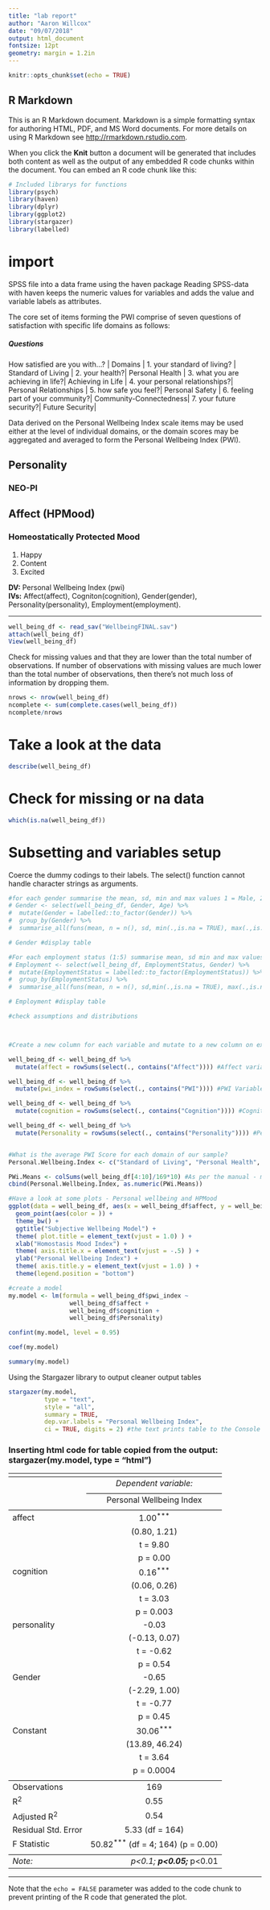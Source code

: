 ```yaml
---
title: "lab report"
author: "Aaron Willcox"
date: "09/07/2018"
output: html_document
fontsize: 12pt
geometry: margin = 1.2in
---
```


```r
knitr::opts_chunk$set(echo = TRUE)
```

## R Markdown

This is an R Markdown document. Markdown is a simple formatting syntax for authoring HTML, PDF, and MS Word documents. For more details on using R Markdown see <http://rmarkdown.rstudio.com>.

When you click the **Knit** button a document will be generated that includes both content as well as the output of any embedded R code chunks within the document. You can embed an R code chunk like this:


```r
# Included librarys for functions
library(psych)
library(haven)
library(dplyr)
library(ggplot2)
library(stargazer)
library(labelled)
```

# import 
SPSS file into a data frame using the haven package
Reading SPSS-data with haven keeps the numeric values for variables and adds the value and variable labels as attributes.

The core set of items forming the PWI comprise of seven questions of satisfaction with specific life domains as follows:

##### Questions

How satisfied are you with...? | Domains |
1. your standard of living? | Standard of Living |
2. your health?| Personal Health |
3. what you are achieving in life?| Achieving in Life |
4. your personal relationships?|  Personal Relationships |
5. how safe you feel?| Personal Safety |
6. feeling part of your community?| Community-Connectedness|
7. your future security?|  Future Security|

Data derived on the Personal Wellbeing Index scale items may be used either at the level of individual domains, or the domain scores may be aggregated and averaged to form the Personal Wellbeing Index (PWI).

## Personality 
### NEO-PI

## Affect (HPMood) 
### Homeostatically Protected Mood
1. Happy
2. Content
3. Excited

**DV:** Personal Wellbeing Index (pwi)  
**IVs:** Affect(affect), Cogniton(cognition), Gender(gender), Personality(personality), Employment(employment).

***
```r

well_being_df <- read_sav("WellbeingFINAL.sav")
attach(well_being_df)
View(well_being_df)
```

Check for missing values and that they are lower than the total number of observations. 
If number of observations with missing values are much lower than the total number of observations, then there’s not much loss of information by dropping them. 

```r
nrows <- nrow(well_being_df)
ncomplete <- sum(complete.cases(well_being_df))
ncomplete/nrows
```


# Take a look at the data
```r
describe(well_being_df)
```

# Check for missing or na data
```r
which(is.na(well_being_df))
```


# Subsetting and variables setup

Coerce the dummy codings to their labels. The select() function cannot handle character strings as arguments. 
```r
#for each gender summarise the mean, sd, min and max values 1 = Male, 2 = Female and 3 = Transgender
# Gender <- select(well_being_df, Gender, Age) %>%
#  mutate(Gender = labelled::to_factor(Gender)) %>%
#  group_by(Gender) %>%
#  summarise_all(funs(mean, n = n(), sd, min(.,is.na = TRUE), max(.,is.na = TRUE)))

# Gender #display table

#For each employment status (1:5) summarise mean, sd min and max values 
# Employment <- select(well_being_df, EmploymentStatus, Gender) %>% 
#  mutate(EmploymentStatus = labelled::to_factor(EmploymentStatus)) %>% # use labelled package 
#  group_by(EmploymentStatus) %>% 
#  summarise_all(funs(mean, n = n(), sd,min(.,is.na = TRUE), max(.,is.na = TRUE)))

# Employment #display table

#check assumptions and distributions



#Create a new column for each variable and mutate to a new column on existing dataframe 

well_being_df <- well_being_df %>% 
  mutate(affect = rowSums(select(., contains("Affect")))) #Affect variable

well_being_df <- well_being_df %>% 
  mutate(pwi_index = rowSums(select(., contains("PWI")))) #PWI Variable - need to select for each domain

well_being_df <- well_being_df %>% 
  mutate(cognition = rowSums(select(., contains("Cognition")))) #Cognition

well_being_df <- well_being_df %>% 
  mutate(Personality = rowSums(select(., contains("Personality")))) #Personality


#What is the average PWI Score for each domain of our sample?
Personal.Wellbeing.Index <- c("Standard of Living", "Personal Health", "Achieving in Life", "Personal Relationships", "Personal Safety", "Community", "Future Security")

PWi.Means <- colSums(well_being_df[4:10]/169*10) #As per the manual - move one decimal to the left
cbind(Personal.Wellbeing.Index, as.numeric(PWi.Means))

#Have a look at some plots - Personal wellbeing and HPMood
ggplot(data = well_being_df, aes(x = well_being_df$affect, y = well_being_df$pwi_index)) +
  geom_point(aes(color = )) +
  theme_bw() +
  ggtitle("Subjective Wellbeing Model") +
  theme( plot.title = element_text(vjust = 1.0) ) +
  xlab("Homostasis Mood Index") +
  theme( axis.title.x = element_text(vjust = -.5) ) +
  ylab("Personal Wellbeing Index") +
  theme( axis.title.y = element_text(vjust = 1.0) ) +
  theme(legend.position = "bottom")

#create a model
my.model <- lm(formula = well_being_df$pwi_index ~ 
                 well_being_df$affect + 
                 well_being_df$cognition + 
                 well_being_df$Personality)

confint(my.model, level = 0.95)

coef(my.model)

summary(my.model)

```

Using the Stargazer library to output cleaner output tables
```r
stargazer(my.model, 
          type = "text", 
          style = "all", 
          summary = TRUE, 
          dep.var.labels = "Personal Wellbeing Index", 
          ci = TRUE, digits = 2) #the text prints table to the Console
```




### Inserting html code for table copied from the output: stargazer(my.model, type = "html")

<table style="text-align:center"><tr><td colspan="2" style="border-bottom: 1px solid black"></td></tr><tr><td style="text-align:left"></td><td><em>Dependent variable:</em></td></tr>
<tr><td></td><td colspan="1" style="border-bottom: 1px solid black"></td></tr>
<tr><td style="text-align:left"></td><td>Personal Wellbeing Index</td></tr>
<tr><td colspan="2" style="border-bottom: 1px solid black"></td></tr><tr><td style="text-align:left">affect</td><td>1.00<sup>***</sup></td></tr>
<tr><td style="text-align:left"></td><td>(0.80, 1.21)</td></tr>
<tr><td style="text-align:left"></td><td>t = 9.80</td></tr>
<tr><td style="text-align:left"></td><td>p = 0.00</td></tr>
<tr><td style="text-align:left">cognition</td><td>0.16<sup>***</sup></td></tr>
<tr><td style="text-align:left"></td><td>(0.06, 0.26)</td></tr>
<tr><td style="text-align:left"></td><td>t = 3.03</td></tr>
<tr><td style="text-align:left"></td><td>p = 0.003</td></tr>
<tr><td style="text-align:left">personality</td><td>-0.03</td></tr>
<tr><td style="text-align:left"></td><td>(-0.13, 0.07)</td></tr>
<tr><td style="text-align:left"></td><td>t = -0.62</td></tr>
<tr><td style="text-align:left"></td><td>p = 0.54</td></tr>
<tr><td style="text-align:left">Gender</td><td>-0.65</td></tr>
<tr><td style="text-align:left"></td><td>(-2.29, 1.00)</td></tr>
<tr><td style="text-align:left"></td><td>t = -0.77</td></tr>
<tr><td style="text-align:left"></td><td>p = 0.45</td></tr>
<tr><td style="text-align:left">Constant</td><td>30.06<sup>***</sup></td></tr>
<tr><td style="text-align:left"></td><td>(13.89, 46.24)</td></tr>
<tr><td style="text-align:left"></td><td>t = 3.64</td></tr>
<tr><td style="text-align:left"></td><td>p = 0.0004</td></tr>
<tr><td colspan="2" style="border-bottom: 1px solid black"></td></tr><tr><td style="text-align:left">Observations</td><td>169</td></tr>
<tr><td style="text-align:left">R<sup>2</sup></td><td>0.55</td></tr>
<tr><td style="text-align:left">Adjusted R<sup>2</sup></td><td>0.54</td></tr>
<tr><td style="text-align:left">Residual Std. Error</td><td>5.33 (df = 164)</td></tr>
<tr><td style="text-align:left">F Statistic</td><td>50.82<sup>***</sup> (df = 4; 164) (p = 0.00)</td></tr>
<tr><td colspan="2" style="border-bottom: 1px solid black"></td></tr><tr><td style="text-align:left"><em>Note:</em></td><td style="text-align:right"><sup>*</sup>p<0.1; <sup>**</sup>p<0.05; <sup>***</sup>p<0.01</td></tr>
</table>

***


Note that the `echo = FALSE` parameter was added to the code chunk to prevent printing of the R code that generated the plot.
